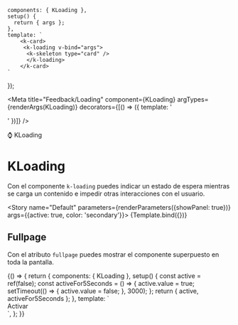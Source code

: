 
    components: { KLoading },
    setup() {
      return { args };
    },
    template: `
        <k-card>
         <k-loading v-bind="args">
          <k-skeleton type="card" />
          </k-loading>
        </k-card>
    `
});

<Meta title="Feedback/Loading" component={KLoading} argTypes={renderArgs(KLoading)} decorators={[() => ({ template: '<div class="flex items-center justify-center p-10"><story /></div>' })]} />

<SHead image="https://i.giphy.com/u2wg2uXJbHzkXkPphr.gif">⌚ KLoading</SHead>

# KLoading
Con el componente `k-loading` puedes indicar un estado de espera mientras se carga un contenido e impedir otras interacciones con el usuario.

<Story name="Default" parameters={renderParameters({showPanel: true})} args={{active: true, color: 'secondary'}}>
  {Template.bind({})}
</Story>

## **Fullpage**
Con el atributo `fullpage` puedes mostrar el componente superpuesto en toda la pantalla.

<Canvas>
  <Story name="Fullpage" argTypes={renderArgs(KLoading, {}, true)} parameters={renderParameters({showPanel: false})}>
    {() => {
      return {
        components: { KLoading },
        setup() {
          const active = ref(false);
          const activeFor5Seconds = () => {
            active.value = true;
            setTimeout(() => {
              active.value = false;
            }, 3000);
          };
          return { active, activeFor5Seconds };
        },
        template: `
          <k-loading fullpage :active="active">
            <k-card>
              <k-skeleton type="card" />
            </k-card>
            <div class="flex justify-center mt-4">
              <k-button @click="activeFor5Seconds()">Activar</k-button>
            </div>
          </k-loading>
        `,
      };
    }}
  </Story>
</Canvas>
